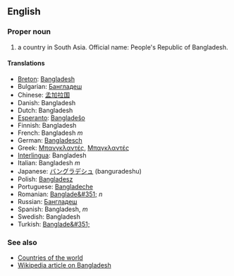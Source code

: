 ==English==

===Proper noun===

# a country in South Asia. Official name: People's Republic of Bangladesh.

====Translations====
*[[Breton]]: [[Bangladesh]]
*Bulgarian: [[Бангладеш]]
*Chinese: [[孟加拉国]]
*Danish: Bangladesh
*Dutch: Bangladesh
*[[Esperanto]]: [[Bangladeŝo]]
*Finnish: Bangladesh
*French: Bangladesh ''m''
*German: [[Bangladesch]]
*Greek: [[Μπανγκλαντές]], [[Μπαγκλαντές]]
*[[Interlingua]]: Bangladesh
*Italian: Bangladesh ''m''
*Japanese: [[バングラデシュ]] (banguradeshu)
*Polish: [[Bangladesz]]
*Portuguese: [[Bangladeche]]
*Romanian: [[Banglade&#351;]] ''n''
*Russian: [[Бангладеш]]
*Spanish: Bangladesh, ''m''
*Swedish: Bangladesh
*Turkish: [[Banglade&#351;]]

===See also===

*[[Countries of the world]]
*[[en:Bangladesh|Wikipedia article on Bangladesh]]